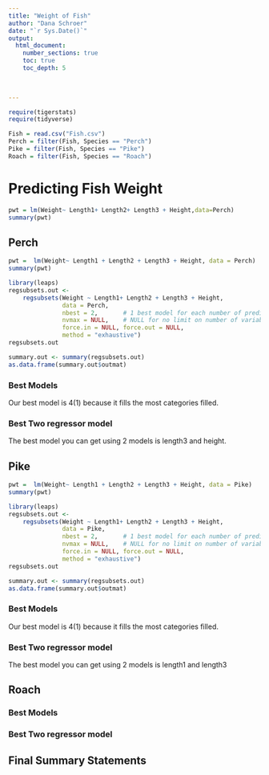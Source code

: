 ```yaml
---
title: "Weight of Fish"
author: "Dana Schroer"
date: "`r Sys.Date()`"  
output: 
  html_document:
    number_sections: true
    toc: true
    toc_depth: 5

 
    
---
```



```r
require(tigerstats)
require(tidyverse)

Fish = read.csv("Fish.csv")
Perch = filter(Fish, Species == "Perch")
Pike = filter(Fish, Species == "Pike")
Roach = filter(Fish, Species == "Roach")
```

# Predicting Fish Weight
```r

pwt = lm(Weight~ Length1+ Length2+ Length3 + Height,data=Perch)
summary(pwt)
```

## Perch

```r

pwt =  lm(Weight~ Length1 + Length2 + Length3 + Height, data = Perch)
summary(pwt)
```

```r
library(leaps)
regsubsets.out <-
    regsubsets(Weight ~ Length1+ Length2 + Length3 + Height,
               data = Perch,
               nbest = 2,       # 1 best model for each number of predictors
               nvmax = NULL,    # NULL for no limit on number of variables
               force.in = NULL, force.out = NULL,
               method = "exhaustive")
regsubsets.out
```
```r
summary.out <- summary(regsubsets.out)
as.data.frame(summary.out$outmat)
```
### Best Models
Our best model is 4(1) because it fills the most categories filled.

### Best Two regressor model
The best model you can get using 2 models is length3 and height.

## Pike
```r

pwt =  lm(Weight~ Length1 + Length2 + Length3 + Height, data = Pike)
summary(pwt)
```

```r
library(leaps)
regsubsets.out <-
    regsubsets(Weight ~ Length1+ Length2 + Length3 + Height,
               data = Pike,
               nbest = 2,       # 1 best model for each number of predictors
               nvmax = NULL,    # NULL for no limit on number of variables
               force.in = NULL, force.out = NULL,
               method = "exhaustive")
regsubsets.out
```

```r
summary.out <- summary(regsubsets.out)
as.data.frame(summary.out$outmat)
```
### Best Models
Our best model is 4(1) because it fills the most categories filled.

### Best Two regressor model
The best model you can get using 2 models is length1 and length3

## Roach

### Best Models

### Best Two regressor model

## Final Summary Statements